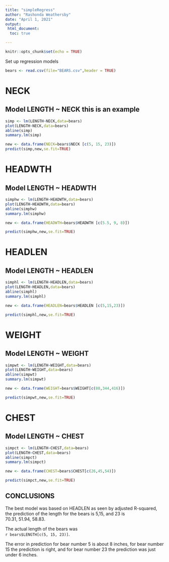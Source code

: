 ```yaml
---
title: "simpleRegress"
author: "Rashonda Weathersby"
date: "April 1, 2021"
output: 
 html_document:
  toc: true

---
```

```r
knitr::opts_chunk$set(echo = TRUE)
```

Set up regression models

```r
bears <- read.csv(file="BEARS.csv",header = TRUE)
```
# NECK
## Model LENGTH ~ NECK  this is an example  

```r
simp <- lm(LENGTH~NECK,data=bears)
plot(LENGTH~NECK,data=bears)
abline(simp)
summary.lm(simp)
```

```r
new <- data.frame(NECK=bears$NECK [c(5, 15, 23)])
predict(simp,new,se.fit=TRUE)
```


# HEADWTH
## Model LENGTH ~ HEADWTH  

```r
simphw <- lm(LENGTH~HEADWTH,data=bears)
plot(LENGTH~HEADWTH,data=bears)
abline(simphw)
summary.lm(simphw)
```

```r
new <- data.frame(HEADWTH=bears$HEADWTH [c(5.5, 9, 8)])

predict(simphw,new,se.fit=TRUE)
```

# HEADLEN
## Model LENGTH ~ HEADLEN    


```r
simphl <- lm(LENGTH~HEADLEN,data=bears)
plot(LENGTH~HEADLEN,data=bears)
abline(simphl)
summary.lm(simphl)
```

```r
new <- data.frame(HEADLEN=bears$HEADLEN [c(5,15,23)])

predict(simphl,new,se.fit=TRUE)
```



# WEIGHT
## Model LENGTH ~ WEIGHT    


```r
simpwt <- lm(LENGTH~WEIGHT,data=bears)
plot(LENGTH~WEIGHT,data=bears)
abline(simpwt)
summary.lm(simpwt)
```


```r
new <- data.frame(WEIGHT=bears$WEIGHT[c(80,344,416)])

predict(simpwt,new,se.fit=TRUE)
```

# CHEST
## Model LENGTH ~ CHEST  


```r
simpct <- lm(LENGTH~CHEST,data=bears)
plot(LENGTH~CHEST,data=bears)
abline(simpct)
summary.lm(simpct)
```






```r
new <- data.frame(CHEST=bears$CHEST[c(26,45,54)])

predict(simpct,new,se.fit=TRUE)
```


## CONCLUSIONS

The best model was based on HEADLEN as seen by adjusted R-squared, the prediction of the length for the bears is 5,15, and 23 is   
70.31, 51.94, 58.83.



The actual length of the bears was  
`r bears$LENGTH[c(5, 15, 23)]`.

The error in prediction for bear number 5 is about 8 inches, for bear number 15 the prediction is right, and for bear number 23 the prediction was just under 6 inches. 

